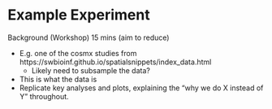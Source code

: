 # Example Experiment {#exampleexperiment}


Background (Workshop) 15 mins (aim to reduce)

* E.g. one of the cosmx studies from https://swbioinf.github.io/spatialsnippets/index_data.html
   + Likely need to subsample the data?
* This is what the data is
* Replicate key analyses and plots, explaining the “why we do X instead of Y” throughout.

